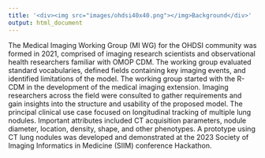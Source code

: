 ```yaml
---
title: '<div><img src="images/ohdsi40x40.png"></img>Background</div>'
output: html_document
---
```

The Medical Imaging Working Group (MI WG) for the OHDSI community was formed in 2021, comprised of imaging research scientists and observational health researchers familiar with OMOP CDM. The working group evaluated standard vocabularies, defined fields containing key imaging events, and identified limitations of the model. The working group started with the R-CDM in the development of the medical imaging extension. Imaging researchers across the field were consulted to gather requirements and gain insights into the structure and usability of the proposed model. The principal clinical use case focused on longitudinal tracking of multiple lung nodules. Important attributes included CT acquisition parameters, nodule diameter, location, density, shape, and other phenotypes. A prototype using CT lung nodules was developed and demonstrated at the 2023 Society of Imaging Informatics in Medicine (SIIM) conference Hackathon.


<br>
<br>


